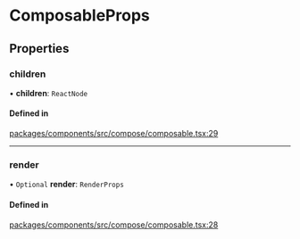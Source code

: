# ComposableProps

## Properties

### children

• **children**: `ReactNode`

#### Defined in

[packages/components/src/compose/composable.tsx:29](https://github.com/vtex/shoreline/blob/bf9009f50/packages/components/src/compose/composable.tsx#L29)

---

### render

• `Optional` **render**: `RenderProps`

#### Defined in

[packages/components/src/compose/composable.tsx:28](https://github.com/vtex/shoreline/blob/bf9009f50/packages/components/src/compose/composable.tsx#L28)
